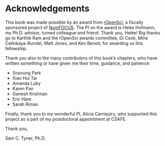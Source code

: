 # Acknowledgements {-}

This book was made possible by an award from [rOpenSci](https://ropensci.org/about/), a fiscally sponsored project of [NumFOCUS](https://numfocus.org/). The PI on the award is Heike Hofmann, my Ph.D. advisor, turned colleague and friend. Thank you, Heike! Big thanks go to Karthik Ram and the rOpenSci awards committee, Di Cook, Mine Cetinkaya-Rundel, Matt Jones, and Ken Benoit, for awarding us this fellowship. 

Thank you also to the many contributors of this book's chapters, who have written something or have given me their time, guidance, and patience: 

- Soyoung Park
- Xiao Hui Tai
- Amanda Luby
- Karen Pan
- Ganesh Krishnan
- Eric Hare 
- Sarah Riman

Finally, thank you to my wonderful PI, Alicia Carriquiry, who supported this project as a part of my postdoctoral appointment at CSAFE. 

Thank you,

Sam C. Tyner, Ph.D.
